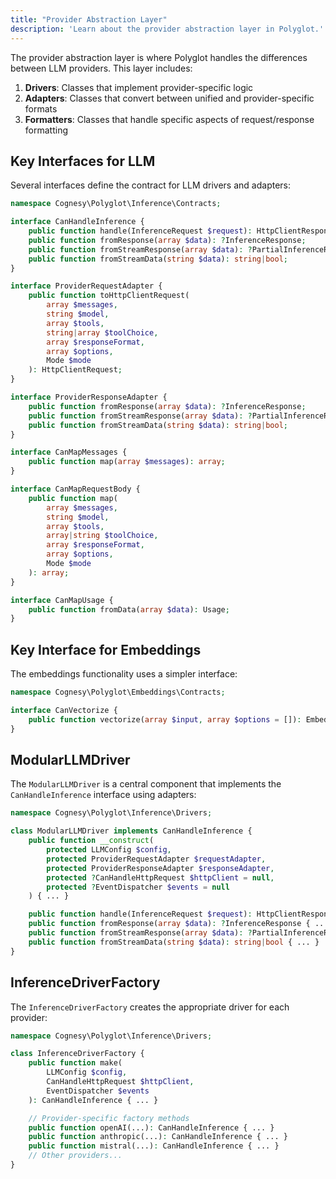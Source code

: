 ```yaml
---
title: "Provider Abstraction Layer"
description: 'Learn about the provider abstraction layer in Polyglot.'
---
```


The provider abstraction layer is where Polyglot handles the differences between LLM providers. This layer includes:

1. **Drivers**: Classes that implement provider-specific logic
2. **Adapters**: Classes that convert between unified and provider-specific formats
3. **Formatters**: Classes that handle specific aspects of request/response formatting



## Key Interfaces for LLM

Several interfaces define the contract for LLM drivers and adapters:

```php
namespace Cognesy\Polyglot\Inference\Contracts;

interface CanHandleInference {
    public function handle(InferenceRequest $request): HttpClientResponse;
    public function fromResponse(array $data): ?InferenceResponse;
    public function fromStreamResponse(array $data): ?PartialInferenceResponse;
    public function fromStreamData(string $data): string|bool;
}

interface ProviderRequestAdapter {
    public function toHttpClientRequest(
        array $messages,
        string $model,
        array $tools,
        string|array $toolChoice,
        array $responseFormat,
        array $options,
        Mode $mode
    ): HttpClientRequest;
}

interface ProviderResponseAdapter {
    public function fromResponse(array $data): ?InferenceResponse;
    public function fromStreamResponse(array $data): ?PartialInferenceResponse;
    public function fromStreamData(string $data): string|bool;
}

interface CanMapMessages {
    public function map(array $messages): array;
}

interface CanMapRequestBody {
    public function map(
        array $messages,
        string $model,
        array $tools,
        array|string $toolChoice,
        array $responseFormat,
        array $options,
        Mode $mode
    ): array;
}

interface CanMapUsage {
    public function fromData(array $data): Usage;
}
```



## Key Interface for Embeddings

The embeddings functionality uses a simpler interface:

```php
namespace Cognesy\Polyglot\Embeddings\Contracts;

interface CanVectorize {
    public function vectorize(array $input, array $options = []): EmbeddingsResponse;
}
```



## ModularLLMDriver

The `ModularLLMDriver` is a central component that implements the `CanHandleInference` interface using adapters:

```php
namespace Cognesy\Polyglot\Inference\Drivers;

class ModularLLMDriver implements CanHandleInference {
    public function __construct(
        protected LLMConfig $config,
        protected ProviderRequestAdapter $requestAdapter,
        protected ProviderResponseAdapter $responseAdapter,
        protected ?CanHandleHttpRequest $httpClient = null,
        protected ?EventDispatcher $events = null
    ) { ... }

    public function handle(InferenceRequest $request): HttpClientResponse { ... }
    public function fromResponse(array $data): ?InferenceResponse { ... }
    public function fromStreamResponse(array $data): ?PartialInferenceResponse { ... }
    public function fromStreamData(string $data): string|bool { ... }
}
```



## InferenceDriverFactory

The `InferenceDriverFactory` creates the appropriate driver for each provider:

```php
namespace Cognesy\Polyglot\Inference\Drivers;

class InferenceDriverFactory {
    public function make(
        LLMConfig $config,
        CanHandleHttpRequest $httpClient,
        EventDispatcher $events
    ): CanHandleInference { ... }

    // Provider-specific factory methods
    public function openAI(...): CanHandleInference { ... }
    public function anthropic(...): CanHandleInference { ... }
    public function mistral(...): CanHandleInference { ... }
    // Other providers...
}
```
